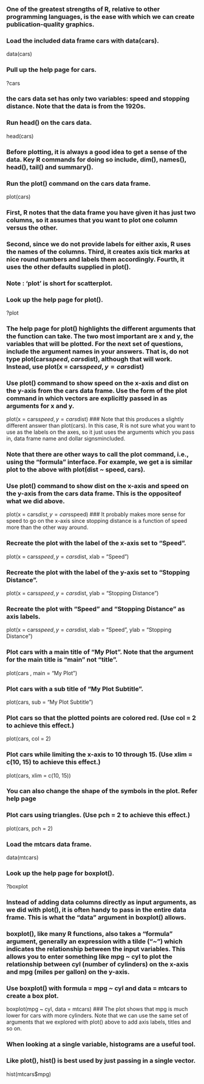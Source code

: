 ### One of the greatest strengths of R, relative to other programming languages, is the ease with which we can create publication-quality graphics.

### Load the included data frame cars with data(cars).
data(cars)

### Pull up the help page for cars.
?cars

### the cars data set has only two variables: speed and stopping distance. Note that the data is from the 1920s.

### Run head() on the cars data.
head(cars)

### Before plotting, it is always a good idea to get a sense of the data. Key R commands for doing so include, dim(), names(), head(), tail() and summary().

### Run the plot() command on the cars data frame.
plot(cars)

### First, R notes that the data frame you have given it has just two columns, so it assumes that you want to plot one column versus the other.

### Second, since we do not provide labels for either axis, R uses the names of the columns. Third, it creates axis tick marks at nice round numbers and labels them accordingly. Fourth, it uses the other defaults supplied in plot().

### Note : 'plot' is short for scatterplot.

### Look up the help page for plot().
?plot

### The help page for plot() highlights the different arguments that the function can take. The two most important are x and y, the variables that will be plotted. For the next set of questions, include the argument names in your answers. That is, do not type plot(cars$speed, cars$dist), although that will work. Instead, use plot(x = cars$speed, y = cars$dist)

### Use plot() command to show speed on the x-axis and dist on the y-axis from the cars data frame. Use the form of the plot command in which vectors are explicitly passed in as arguments for x and y.
plot(x = cars$speed, y = cars$dist)
### Note that this produces a slightly different answer than plot(cars). In this case, R is not sure what you want to use as the labels on the axes, so it just uses the arguments which you pass in, data frame name and dollar signsmincluded.

### Note that there are other ways to call the plot command, i.e., using the "formula" interface. For example, we get a is similar plot to the above with plot(dist ~ speed, cars).

### Use plot() command to show dist on the x-axis and speed on the y-axis from the cars data frame. This is the oppositeof what we did above.
plot(x = cars$dist, y = cars$speed)
###  It probably makes more sense for speed to go on the x-axis since stopping distance is a function of speed more than the other way around.

### Recreate the plot with the label of the x-axis set to "Speed".
plot(x = cars$speed, y = cars$dist, xlab = "Speed")

### Recreate the plot with the label of the y-axis set to "Stopping Distance".
plot(x = cars$speed, y = cars$dist, ylab = "Stopping Distance")

### Recreate the plot with "Speed" and "Stopping Distance" as axis labels.
plot(x = cars$speed, y = cars$dist, xlab = "Speed", ylab = "Stopping Distance")

### Plot cars with a main title of "My Plot". Note that the argument for the main title is "main" not "title".
plot(cars , main = "My Plot")

### Plot cars with a sub title of "My Plot Subtitle".
plot(cars, sub = "My Plot Subtitle")

### Plot cars so that the plotted points are colored red. (Use col = 2 to achieve this effect.)
plot(cars, col = 2)

### Plot cars while limiting the x-axis to 10 through 15.  (Use xlim = c(10, 15) to achieve this effect.)
plot(cars, xlim = c(10, 15))

### You can also change the shape of the symbols in the plot. Refer help page
### Plot cars using triangles.  (Use pch = 2 to achieve this effect.)
plot(cars, pch = 2)

### Load the mtcars data frame.
data(mtcars)

### Look up the help page for boxplot().
?boxplot

### Instead of adding data columns directly as input arguments, as we did with plot(), it is often handy to pass in the entire data frame. This is what the "data" argument in boxplot() allows.

### boxplot(), like many R functions, also takes a "formula" argument, generally an expression with a tilde ("~") which indicates the relationship between the input variables. This allows you to enter something like mpg ~ cyl to plot the relationship between cyl (number of cylinders) on the x-axis and mpg (miles per gallon) on the y-axis.

### Use boxplot() with formula = mpg ~ cyl and data = mtcars to create a box plot.
boxplot(mpg ~ cyl, data = mtcars)
### The plot shows that mpg is much lower for cars with more cylinders. Note that we can use the same set of arguments that we explored with plot() above to add axis labels, titles and so on.

### When looking at a single variable, histograms are a useful tool.
### Like plot(), hist() is best used by just passing in a single vector.
hist(mtcars$mpg)
















